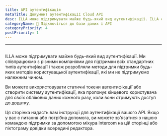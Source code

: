 ```yaml
---
title: API аутентифікація
metaTitle: Документ аутентифікації Cloud API
desc: ILLA може підтримувати майже будь-який вид аутентифікації. ILLA співпрацює з різними компаніями для підтримки всіх типів аутентифікації і також розробив методи для підтримки будь-яких користувацьких методів аутентифікації, які ми не підтримуємо.
categoryName: 📲 Підключіться до бази даних і API
categoryPriority: 4
postPriority: 1
---
```


* * *

## <h2 hidden>API автентифікація</h2>

ILLA може підтримувати майже будь-який вид аутентифікації. Ми співпрацюємо з різними компаніями для підтримки всіх стандартних типів аутентифікації і також розробляли методи для підтримки будь-яких методів користувацької аутентифікації, які ми не підтримуємо належним чином.

Ви можете використовувати статичні токени автентифікації або створити систему аутентифікації, яка пропонує кінцевого користувача для своїх облікових даних кожного разу, коли вони отримують доступ до додатку.

Ця сторінка надасть вам інструкції для аутентифікації вашого API. Якщо у вас є питання або потрібна допомога, ви можете зв'язатися з нашою командою підтримки за допомогою міхура Intercom на цій сторінці або піктограму довідки всередині редактора.

